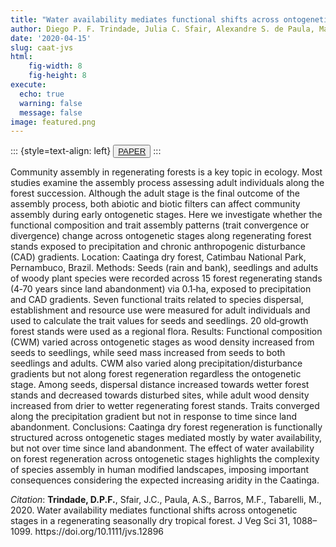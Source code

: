 ```yaml
---
title: "Water availability mediates functional shifts across ontogenetic stages in a regenerating seasonally dry tropical forest"
author: Diego P. F. Trindade, Julia C. Sfair, Alexandre S. de Paula, Maria F. Barros, Marcelo Tabarelli
date: '2020-04-15'
slug: caat-jvs
html:
    fig-width: 8
    fig-height: 8
execute:
  echo: true
  warning: false
  message: false
image: featured.png
---
```


::: {style=text-align: left}
<button type=button class=btn btn-outline-success>
<a href=https://onlinelibrary.wiley.com/doi/abs/10.1111/jvs.12896>PAPER</a>
</button>
:::

::: column-body-outset
Community assembly in regenerating forests is a key topic in ecology. Most studies examine the assembly process assessing adult individuals along the forest succession. Although the adult stage is the final outcome of the assembly process, both abiotic and biotic filters can affect community assembly during early ontogenetic stages. Here we investigate whether the functional composition and trait assembly patterns (trait convergence or divergence) change across ontogenetic stages along regenerating forest stands exposed to precipitation and chronic anthropogenic disturbance (CAD) gradients. Location: Caatinga dry forest, Catimbau National Park, Pernambuco, Brazil. Methods: Seeds (rain and bank), seedlings and adults of woody plant species were recorded across 15 forest regenerating stands (4‐70 years since land abandonment) via 0.1‐ha, exposed to precipitation and CAD gradients. Seven functional traits related to species dispersal, establishment and resource use were measured for adult individuals and used to calculate the trait values for seeds and seedlings. 20 old‐growth forest stands were used as a regional flora. Results: Functional composition (CWM) varied across ontogenetic stages as wood density increased from seeds to seedlings, while seed mass increased from seeds to both seedlings and adults. CWM also varied along precipitation/disturbance gradients but not along forest regeneration regardless the ontogenetic stage. Among seeds, dispersal distance increased towards wetter forest stands and decreased towards disturbed sites, while adult wood density increased from drier to wetter regenerating forest stands. Traits converged along the precipitation gradient but not in response to time since land abandonment. Conclusions: Caatinga dry forest regeneration is functionally structured across ontogenetic stages mediated mostly by water availability, but not over time since land abandonment. The effect of water availability on forest regeneration across ontogenetic stages highlights the complexity of species assembly in human modified landscapes, imposing important consequences considering the expected increasing aridity in the Caatinga.
:::


*Citation*: **Trindade, D.P.F.**, Sfair, J.C., Paula, A.S., Barros, M.F., Tabarelli, M., 2020. Water availability mediates functional shifts across ontogenetic stages in a regenerating seasonally dry tropical forest. J Veg Sci 31, 1088–1099. https://doi.org/10.1111/jvs.12896

